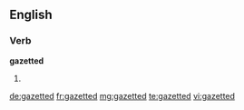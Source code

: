 ==English==

===Verb===
'''gazetted'''

# {{past of|gazette}}

[[de:gazetted]]
[[fr:gazetted]]
[[mg:gazetted]]
[[te:gazetted]]
[[vi:gazetted]]